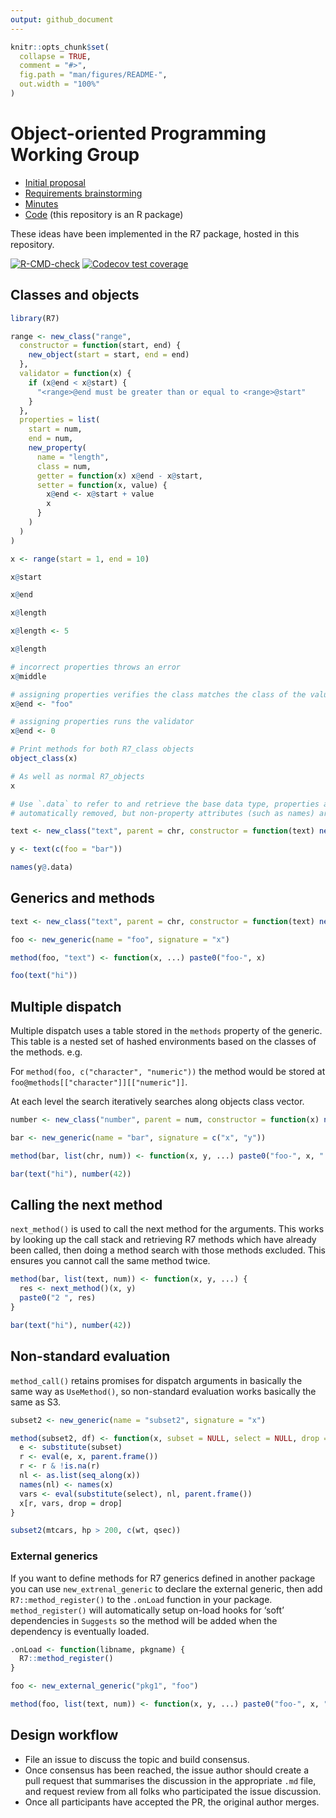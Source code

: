 ```yaml
---
output: github_document
---
```


<!-- README.md is generated from README.Rmd. Please edit that file -->

```r
knitr::opts_chunk$set(
  collapse = TRUE,
  comment = "#>",
  fig.path = "man/figures/README-",
  out.width = "100%"
)
```

# Object-oriented Programming Working Group

* [Initial proposal](proposal/proposal.org)
* [Requirements brainstorming](spec/requirements.md)
* [Minutes](minutes/)
* [Code](R/) (this repository is an R package)

These ideas have been implemented in the R7 package, hosted in this repository.

<!-- badges: start -->
[![R-CMD-check](https://github.com/RConsortium/OOP-WG/workflows/R-CMD-check/badge.svg)](https://github.com/RConsortium/OOP-WG/actions)
[![Codecov test coverage](https://codecov.io/gh/RConsortium/OOP-WG/branch/master/graph/badge.svg)](https://codecov.io/gh/RConsortium/OOP-WG?branch=master)
<!-- badges: end -->


## Classes and objects

```r
library(R7)

range <- new_class("range",
  constructor = function(start, end) {
    new_object(start = start, end = end)
  },
  validator = function(x) {
    if (x@end < x@start) {
      "<range>@end must be greater than or equal to <range>@start"
    }
  },
  properties = list(
    start = num,
    end = num,
    new_property(
      name = "length",
      class = num,
      getter = function(x) x@end - x@start,
      setter = function(x, value) {
        x@end <- x@start + value
        x
      }
    )
  )
)

x <- range(start = 1, end = 10)

x@start

x@end

x@length

x@length <- 5

x@length

# incorrect properties throws an error
x@middle

# assigning properties verifies the class matches the class of the value
x@end <- "foo"

# assigning properties runs the validator
x@end <- 0

# Print methods for both R7_class objects
object_class(x)

# As well as normal R7_objects
x

# Use `.data` to refer to and retrieve the base data type, properties are
# automatically removed, but non-property attributes (such as names) are retained.

text <- new_class("text", parent = chr, constructor = function(text) new_object(.data = text))

y <- text(c(foo = "bar"))

names(y@.data)
```

## Generics and methods

```r
text <- new_class("text", parent = chr, constructor = function(text) new_object(.data = text))

foo <- new_generic(name = "foo", signature = "x")

method(foo, "text") <- function(x, ...) paste0("foo-", x)

foo(text("hi"))
```

## Multiple dispatch

Multiple dispatch uses a table stored in the `methods` property of the generic.
This table is a nested set of hashed environments based on the classes of the methods. e.g.

For `method(foo, c("character", "numeric"))` the method would be stored at `foo@methods[["character"]][["numeric"]]`.

At each level the search iteratively searches along objects class vector.

```r
number <- new_class("number", parent = num, constructor = function(x) new_object(.data = x))

bar <- new_generic(name = "bar", signature = c("x", "y"))

method(bar, list(chr, num)) <- function(x, y, ...) paste0("foo-", x, ":", y)

bar(text("hi"), number(42))
```

## Calling the next method

`next_method()` is used to call the next method for the arguments.
This works by looking up the call stack and retrieving R7 methods which have already been called, then doing a method search with those methods excluded.
This ensures you cannot call the same method twice.

```r
method(bar, list(text, num)) <- function(x, y, ...) {
  res <- next_method()(x, y)
  paste0("2 ", res)
}

bar(text("hi"), number(42))
```

## Non-standard evaluation

`method_call()` retains promises for dispatch arguments in basically the same way as `UseMethod()`, so non-standard evaluation works basically the same as S3.

```r
subset2 <- new_generic(name = "subset2", signature = "x")

method(subset2, df) <- function(x, subset = NULL, select = NULL, drop = FALSE, ...) {
  e <- substitute(subset)
  r <- eval(e, x, parent.frame())
  r <- r & !is.na(r)
  nl <- as.list(seq_along(x))
  names(nl) <- names(x)
  vars <- eval(substitute(select), nl, parent.frame())
  x[r, vars, drop = drop]
}

subset2(mtcars, hp > 200, c(wt, qsec))
```

### External generics

If you want to define methods for R7 generics defined in another package you can use `new_extrenal_generic` to declare the external generic, then add `R7::method_register()` to the `.onLoad` function in your package.
`method_register()` will automatically setup on-load hooks for 'soft' dependencies in `Suggests` so the method will be added when the dependency is eventually loaded.

```r
.onLoad <- function(libname, pkgname) {
  R7::method_register()
}

foo <- new_external_generic("pkg1", "foo")

method(foo, list(text, num)) <- function(x, y, ...) paste0("foo-", x, ": ", y)
```

## Design workflow

* File an issue to discuss the topic and build consensus.
* Once consensus has been reached, the issue author should create a pull 
  request that summarises the discussion in the appropriate `.md` file,
  and request review from all folks who participated the issue discussion.
* Once all participants have accepted the PR, the original author merges.

